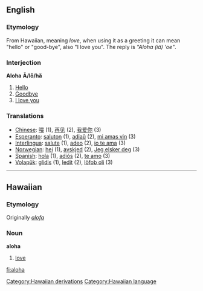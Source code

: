 ==English==
=== Etymology ===
From Hawaiian, meaning ''love'', when using it as a greeting it can mean "hello" or "good-bye", also "I love you". The reply is ''"Aloha (iä) 'oe"''.

===Interjection===
{{wikipedia}}
'''Aloha''' '''Ă/lō/hă'''
#[[Hello]] 
#[[Goodbye]] 
#[[I love you]] 


=== Translations ===
*[[Chinese]]: [[喂]] (1), [[再见]] (2), [[我爱你]] (3)
*[[Esperanto]]: [[saluton]] (1), [[adiaŭ]] (2), [[mi amas vin]] (3)
*[[Interlingua]]: [[salute]] (1), [[adeo]] (2), [[io te ama]] (3)
*[[Norwegian]]: [[hei]] (1), [[avskjed]] (2), [[Jeg elsker deg]] (3)
*[[Spanish]]: [[hola]] (1), [[adiós]] (2), [[te amo]] (3)
*[[Volapük]]: [[glidis]] (1), [[ledit]] (2), [[löfob oli]] (3)
[[Category:Hawaiian derivations]]

----

==Hawaiian==
===Etymology===
Originally ''[[alofa]]''
===Noun===
'''aloha'''

# [[love]]

[[Category:Hawaiian language]]

[[fi:aloha]]